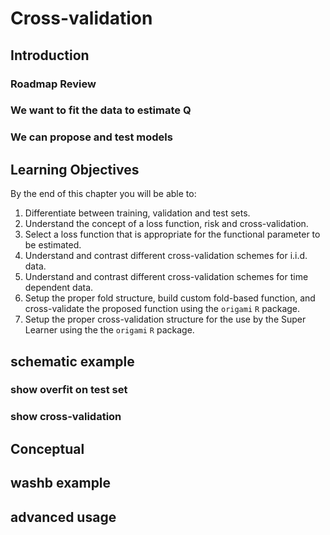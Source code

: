 # Cross-validation {#origami}

## Introduction

### Roadmap Review
### We want to fit the data to estimate Q
### We can propose and test models

## Learning Objectives

By the end of this chapter you will be able to:

1. Differentiate between training, validation and test sets.
2. Understand the concept of a loss function, risk and cross-validation.
3. Select a loss function that is appropriate for the functional parameter to be
   estimated.
4. Understand and contrast different cross-validation schemes for i.i.d. data.
5. Understand and contrast different cross-validation schemes for time dependent
   data.
6. Setup the proper fold structure, build custom fold-based function, and
   cross-validate the proposed function using the `origami` `R` package.
7. Setup the proper cross-validation structure for the use by the Super Learner
   using the the `origami` `R` package.

## schematic example
### show overfit on test set
### show cross-validation

## Conceptual

## washb example

## advanced usage